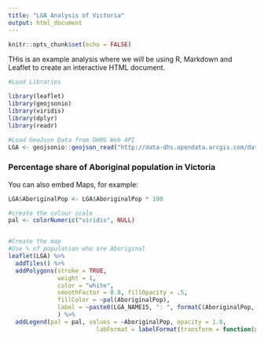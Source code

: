 ```yaml
---
title: "LGA Analysis of Victoria"
output: html_document
---
```


```r
knitr::opts_chunk$set(echo = FALSE)
```


THis is an example analysis where we will be using R, Markdown and Leaflet to create an interactive HTML document.

```r

#Load Libraries

library(leaflet)
library(geojsonio)
library(viridis)
library(dplyr)
library(readr)

#Load GeoJson Data from DHHS Web API 
LGA <- geojsonio::geojson_read("http://data-dhs.opendata.arcgis.com/datasets/1d451fe314e34caa8f563529c242da26_0.geojson", what = "sp")

```

### Percentage share of Aboriginal population in Victoria

You can also embed Maps, for example:

```r


LGA$AboriginalPop <- LGA$AboriginalPop * 100

#create the colour scale
pal <- colorNumeric("viridis", NULL)


#Create the map
#Use % of population who are Aboriginal
leaflet(LGA) %>%
  addTiles() %>%
  addPolygons(stroke = TRUE, 
              weight = 1, 
              color = "white",
              smoothFactor = 0.8, fillOpacity = .5,
              fillColor = ~pal(AboriginalPop),
              label = ~paste0(LGA_NAME15, ": ", formatC(AboriginalPop, big.mark = ","))
              ) %>%
  addLegend(pal = pal, values = ~AboriginalPop, opacity = 1.0,
                         labFormat = labelFormat(transform = function(x) round(x)))



```

